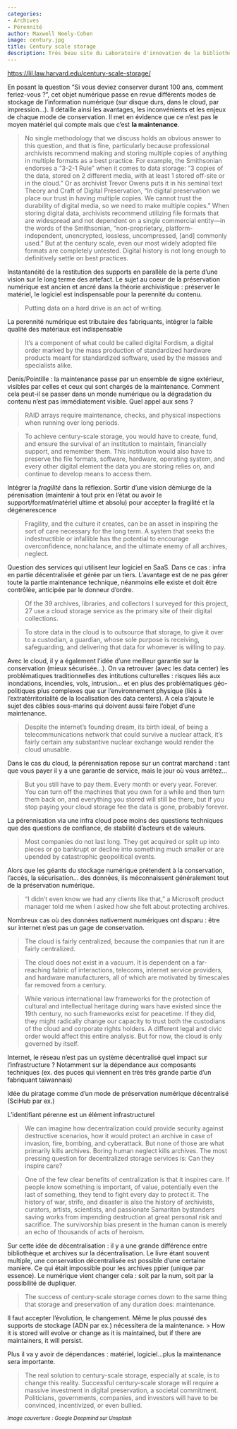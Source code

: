 ```yaml
---
categories:
- Archives
- Pérennité
author: Maxwell Neely-Cohen
image: century.jpg
title: Century scale storage
description: Très beau site du Laboratoire d'innovation de la bibliothèque d'Harvard, qui entend répondre à la question *Et si vous deviez conserver quelque chose durant 100 ans, comment feriez vous ?*
---
```



[https://lil.law.harvard.edu/century-scale-storage/](https://lil.law.harvard.edu/century-scale-storage/)

En posant la question "Si vous deviez conserver durant 100 ans, comment feriez-vous ?", cet objet numérique passe en revue différents modes de stockage de l'information numérique (sur disque durs, dans le cloud, par impression...). Il détaille ainsi les avantages, les inconvénients et les enjeux de chaque mode de conservation. Il met en évidence que ce n'est pas le moyen matériel qui compte mais que c'est **la maintenance**.

> No single methodology that we discuss holds an obvious answer to this question, and that is fine, particularly because professional archivists recommend making and storing multiple copies of anything in multiple formats as a best practice. For example, the Smithsonian endorses a “3-2-1 Rule” when it comes to data storage: “3 copies of the data, stored on 2 different media, with at least 1 stored off-site or in the cloud.” Or as archivist Trevor Owens puts it in his seminal text Theory and Craft of Digital Preservation, “In digital preservation we place our trust in having multiple copies. We cannot trust the durability of digital media, so we need to make multiple copies.” When storing digital data, archivists recommend utilizing file formats that are widespread and not dependent on a single commercial entity—in the words of the Smithsonian, “non-proprietary, platform-independent, unencrypted, lossless, uncompressed, [and] commonly used.” But at the century scale, even our most widely adopted file formats are completely untested. Digital history is not long enough to definitively settle on best practices. 

Instantanéité de la restitution des supports en parallèle de la perte d'une vision sur le long terme des artefact.
Le sujet au coeur de la préservation numérique est ancien et ancré dans la théorie archivistique : préserver le matériel, le logiciel est indispensable pour la perennité du contenu.

> Putting data on a hard drive is an act of writing.

La perennité numérique est tributaire des fabriquants, intégrer la faible qualité des matériaux est indispensable

> It’s a component of what could be called digital Fordism, a digital order marked by the mass production of standardized hardware products meant for standardized software, used by the masses and specialists alike. 

Denis/Pointille : la maintenance passe par un ensemble de signe extérieur, visibles par celles et ceux qui sont chargés de la maintenance. Comment cela peut-il se passer dans un monde numérique ou la dégradation du contenu n'est pas immédiatement visible. Quel appel aux sens ?

> RAID arrays require maintenance, checks, and physical inspections when running over long periods.

> To achieve century-scale storage, you would have to create, fund, and ensure the survival of an institution to maintain, financially support, and remember them. This institution would also have to preserve the file formats, software, hardware, operating system, and every other digital element the data you are storing relies on, and continue to develop means to access them. 

Intégrer la *fragilité* dans la réflexion. Sortir d'une vision démiurge de la pérenisation (maintenir à tout prix en l'état ou avoir le support/format/matériel ultime et absolu) pour accepter la fragilité et la dégénerescence 

> Fragility, and the culture it creates, can be an asset in inspiring the sort of care necessary for the long term. A system that seeks the indestructible or infallible has the potential to encourage overconfidence, nonchalance, and the ultimate enemy of all archives, neglect. 

Question des services qui utilisent leur logiciel en SaaS. Dans ce cas : infra en partie décentralisée et gérée par un tiers. L'avantage est de ne pas gérer toute la partie maintenance technique, néanmoins elle existe et doit être contrôlée, anticipée par le donneur d'ordre. 

> Of the 39 archives, libraries, and collectors I surveyed for this project, 27 use a cloud storage service as the primary site of their digital collections. 

> To store data in the cloud is to outsource that storage, to give it over to a custodian, a guardian, whose sole purpose is receiving, safeguarding, and delivering that data for whomever is willing to pay. 

Avec le cloud, il y a également l'idée d'une meilleur garantie sur la conservation (mieux sécurisée...). On va retrouver (avec les data center) les problématiques traditionnelles des intitutions culturelles : risques liés aux inondations, incendies, vols, intrusion... et en plus des problématiques géo-politiques plus complexes que sur l'environnement physique (liés à l'extratérritorialité de la localisation des data centers). A cela s'ajoute le sujet des câbles sous-marins qui doivent aussi faire l'objet d'une maintenance.

> Despite the internet’s founding dream, its birth ideal, of being a telecommunications network that could survive a nuclear attack, it’s fairly certain any substantive nuclear exchange would render the cloud unusable.

Dans le cas du cloud, la pérennisation repose sur un contrat marchand : tant que vous payer il y a une garantie de service, mais le jour où vous arrêtez...

> But you still have to pay them. Every month or every year. Forever. You can turn off the machines that you own for a while and then turn them back on, and everything you stored will still be there, but if you stop paying your cloud storage fee the data is gone, probably forever. 

La pérennisation via une infra cloud pose moins des questions techniques que des questions de confiance, de stabilité d'acteurs et de valeurs.

> Most companies do not last long. They get acquired or split up into pieces or go bankrupt or decline into something much smaller or are upended by catastrophic geopolitical events. 

Alors que les géants du stockage numérique prétendent à la conservation, l'accès, la sécurisation... des données, ils méconnaissent généralement tout de la préservation numérique.

> “I didn’t even know we had any clients like that,” a Microsoft product manager told me when I asked how she felt about protecting archives.

Nombreux cas où des données nativement numériques ont disparu : être sur internet n'est pas un gage de conservation.

> The cloud is fairly centralized, because the companies that run it are fairly centralized. 

> The cloud does not exist in a vacuum. It is dependent on a far-reaching fabric of interactions, telecoms, internet service providers, and hardware manufacturers, all of which are motivated by timescales far removed from a century.

> While various international law frameworks for the protection of cultural and intellectual heritage during wars have existed since the 19th century, no such frameworks exist for peacetime. If they did, they might radically change our capacity to trust both the custodians of the cloud and corporate rights holders. A different legal and civic order would affect this entire analysis. But for now, the cloud is only governed by itself. 

Internet, le réseau n'est pas un système décentralisé  quel impact sur l'infrastructure ? Notamment sur la dépendance aux composants techniques (ex. des puces qui viennent en très très grande partie d'un fabriquant taïwannais)

Idée du piratage comme d'un mode de préservation numérique décentralisé (SciHub par ex.)

L'identifiant pérenne est un élément infrastructurel

> We can imagine how decentralization could provide security against destructive scenarios, how it would protect an archive in case of invasion, fire, bombing, and cyberattack. But none of those are what primarily kills archives. Boring human neglect kills archives.
The most pressing question for decentralized storage services is: Can they inspire care? 

> One of the few clear benefits of centralization is that it inspires care. If people know something is important, of value, potentially even the last of something, they tend to fight every day to protect it. The history of war, strife, and disaster is also the history of archivists, curators, artists, scientists, and passionate Samaritan bystanders saving works from impending destruction at great personal risk and sacrifice. The survivorship bias present in the human canon is merely an echo of thousands of acts of heroism.

Sur cette idée de décentralisation : il y a une grande différence entre bibliothèque et archives sur la décentralisation. Le livre étant souvent multiple, une conservation décentralisée est possible d'une certaine manière. Ce qui était impossible pour les archives ppier (unique par essence). Le numérique vient changer cela : soit par la num, soit par la possibilité de dupliquer.

> The success of century-scale storage comes down to the same thing that storage and preservation of any duration does: maintenance. 

Il faut accepter l'évolution, le changement. Même le plus poussé des supports de stockage (ADN par ex.) nécessitera de la maintenance.
> How it is stored will evolve or change as it is maintained, but if there are maintainers, it will persist. 

Plus il va y avoir de dépendances : matériel, logiciel...plus la maintenance sera importante.

> The real solution to century-scale storage, especially at scale, is to change this reality. Successful century-scale storage will require a massive investment in digital preservation, a societal commitment. Politicians, governments, companies, and investors will have to be convinced, incentivized, or even bullied.

~*Image couverture : Google Deepmind sur Unsplash*~